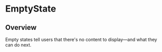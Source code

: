 
<Meta of={EmptyStateStories} />

# EmptyState

<ResourceLinks
  sourceCode="https://github.com/cultureamp/kaizen-design-system/tree/main/packages/components/src/EmptyState"
  figma="https://www.figma.com/file/ZRfnoNUXbGZv4eVWLbF4Az/%F0%9F%96%BC%EF%B8%8F-Component-Gallery?type=design&node-id=6-18405&mode=design&t=zslxM6C2B20CxDxt-0"
  designGuidelines="https://cultureamp.atlassian.net/wiki/spaces/DesignSystem/pages/3082094098/Empty+State"
  className="!mb-8"
/>

<KaioNotification />

<Installation
  installCommand="yarn add @kaizen/components"
  importStatement='import { EmptyState } from "@kaizen/components"'
/>

## Overview

Empty states tell users that there's no content to display—and what they can do next.

<Canvas of={EmptyStateStories.Playground} />
<Controls of={EmptyStateStories.Playground} />
